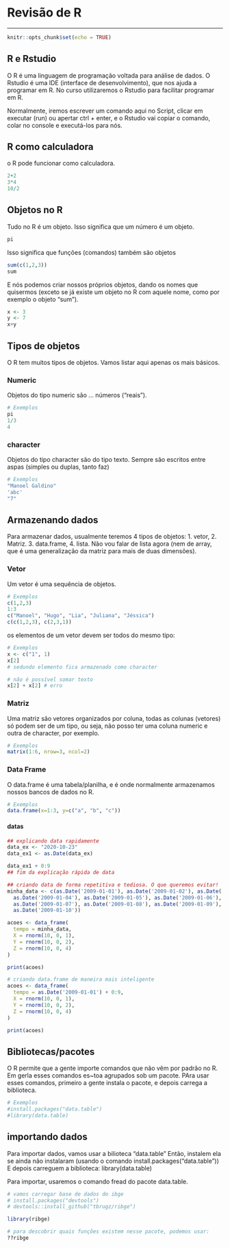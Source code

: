 # Revisão de R

---


```r
knitr::opts_chunk$set(echo = TRUE)
```

## R e Rstudio

O R é uma linguagem de programação voltada para análise de dados. O Rstudio é uma IDE (interface de desenvolvimento), que nos ajuda a programar em R. No curso utilizaremos o Rstudio para facilitar programar em R.

Normalmente, iremos escrever um comando aqui no Script, clicar em executar (run) ou apertar ctrl + enter, e o Rstudio vai copiar o comando, colar no console e executá-los para nós.

## R como calculadora

o R pode funcionar como calculadora.


```r
2+2
3*4
10/2
```

## Objetos no R

Tudo no R é um objeto. Isso significa que um número é um objeto.

```r
pi
```

Isso significa que funções (comandos) também são objetos

```r
sum(c(1,2,3))
sum
```

E nós podemos criar nossos próprios objetos, dando os nomes que quisermos (exceto se já existe um objeto no R com aquele nome, como por exemplo o objeto "sum").

```r
x <- 3
y <- 7
x+y
```

## Tipos de objetos

O R tem muitos tipos de objetos. Vamos listar aqui apenas os mais básicos.

### Numeric

Objetos do tipo numeric são ... números ("reais").

```r
# Exemplos
pi
1/3
4
```

### character

Objetos do tipo character são do tipo texto. Sempre são escritos entre aspas (simples ou duplas, tanto faz)

```r
# Exemplos
"Manoel Galdino"
'abc'
"7"
```

## Armazenando dados

Para armazenar dados, usualmente teremos 4 tipos de objetos: 1. vetor, 2. Matriz. 3. data.frame, 4. lista. Não vou falar de lista agora (nem de array, que é uma generalização da matriz para mais de duas dimensões).

### Vetor
Um vetor é uma sequência de objetos.

```r
# Exemplos
c(1,2,3)
1:3
c("Manoel", "Hugo", "Lia", "Juliana", "Jéssica")
c(c(1,2,3), c(2,3,1))
```

os elementos de um vetor devem ser todos do mesmo tipo:
```r
# Exemplos
x <- c("1", 1)
x[2]
# sedundo elemento fica armazenado como character

# não é possível somar texto
x[2] + x[2] # erro
```

### Matriz

Uma matriz são vetores organizados por coluna, todas as colunas (vetores) só podem ser de um tipo, ou seja, não posso ter uma coluna numeric e outra de character, por exemplo.

```r
# Exemplos
matrix(1:6, nrow=3, ncol=2)
```

### Data Frame
O data.frame é uma tabela/planilha, e é onde normalmente armazenamos nossos bancos de dados no R.


```r
# Exemplos
data.frame(x=1:3, y=c("a", "b", "c"))
```


#### datas
```r
## explicando data rapidamente
data_ex <- "2020-10-23"
data_ex1 <- as.Date(data_ex)

data_ex1 + 0:9
## fim da explicação rápida de data
```

```r
## criando data de forma repetitiva e tediosa. O que queremos evitar!
minha_data <- c(as.Date('2009-01-01'), as.Date('2009-01-02'), as.Date('2009-01-03'),
  as.Date('2009-01-04'), as.Date('2009-01-05'), as.Date('2009-01-06'),
  as.Date('2009-01-07'), as.Date('2009-01-08'), as.Date('2009-01-09'),
  as.Date('2009-01-10'))

acoes <- data_frame(
  tempo = minha_data,
  X = rnorm(10, 0, 1),
  Y = rnorm(10, 0, 2),
  Z = rnorm(10, 0, 4)
)

print(acoes)

# criando data.frame de maneira mais inteligente
acoes <- data_frame(
  tempo = as.Date('2009-01-01') + 0:9,
  X = rnorm(10, 0, 1),
  Y = rnorm(10, 0, 2),
  Z = rnorm(10, 0, 4)
)

print(acoes)
```

 
## Bibliotecas/pacotes

O R permite que a gente importe comandos que não vêm por padrão no R. Em gerla esses comandos es~toa agrupados sob um pacote. PAra usar esses comandos, primeiro a gente instala o pacote, e depois carrega a biblioteca.

```r
# Exemplos
#install.packages("data.table")
#library(data.table)
```

## importando dados
Para importar dados, vamos usar a bilioteca "data.table"
Então, instalem ela se ainda não instalaram (usando o comando install.packages("data.table"))
E depois carreguem a biblioteca: library(data.table)

Para importar, usaremos o comando fread do pacote data.table.

```r
# vamos carregar base de dados do ibge
# install.packages("devtools")
# devtools::install_github("tbrugz/ribge")

library(ribge)

# para descobrir quais funções existem nesse pacote, podemos usar:
??ribge
```